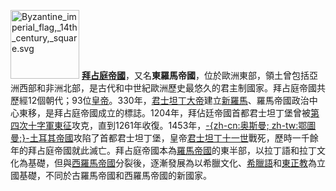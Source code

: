 [[File:Byzantine_imperial_flag,_14th_century,_square.svg|110px]]
'''[[拜占庭帝國|拜占庭帝國]]'''，又名'''東羅馬帝國'''，位於歐洲東部，領土曾包括亞洲西部和非洲北部，是古代和中世紀歐洲歷史最悠久的君主制國家。拜占庭帝國共歷經12個朝代；93位[[拜占庭皇帝列表|皇帝]]。330年，[[君士坦丁一世_(羅馬帝國)|君士坦丁大帝]]建立[[君士坦丁堡|新羅馬]]、羅馬帝國政治中心東移，是拜占庭帝國成立的標誌。1204年，拜佔廷帝國首都君士坦丁堡曾被[[第四次十字軍東征|第四次十字軍東征]]攻克，直到1261年收復。1453年，[[鄂圖曼土耳其帝國|-{zh-cn:奥斯曼; zh-tw:鄂圖曼;}-土耳其帝國]]攻陷了首都君士坦丁堡，皇帝[[君士坦丁十一世|君士坦丁十一世]]戰死，歷時一千餘年的拜占庭帝國就此滅亡。拜占庭帝國本為[[羅馬帝國|羅馬帝國]]的東半部，以拉丁語和拉丁文化為基礎，但與[[西羅馬帝國|西羅馬帝國]]分裂後，逐漸發展為以希臘文化、[[希臘語|希臘語]]和[[東正教|東正教]]為立國基礎，不同於古羅馬帝國和西羅馬帝國的新國家。